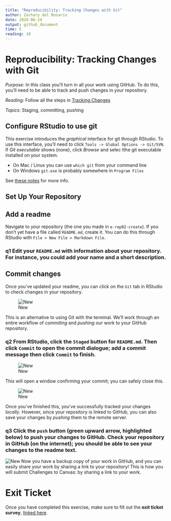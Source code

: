 ```yaml
---
title: "Reproducibility: Tracking Changes with Git"
author: Zachary del Rosario
date: 2020-06-24
output: github_document
time: 5
reading: 10
---
```


# Reproducibility: Tracking Changes with Git

*Purpose*: In this class you'll turn in all your work using GitHub. To do this, you'll need to be able to track and push changes in your repository.

*Reading*: Follow all the steps in [Tracking Changes](https://swcarpentry.github.io/git-novice/04-changes/index.html)

*Topics*: Staging, committing, pushing

## Configure RStudio to use git
<!-- -------------------------------------------------- -->

This exercise introduces the *graphical* interface for git through RStudio. To
use this interface, you'll need to click `Tools -> Global Options -> Git/SVN`.
If *Git executable* shows (none), click *Browse* and selec tthe git executable
installed on your system.

- On Mac / Linux you can use `which git` from your command line
- On Windows `git.exe` is probably somewhere in `Program Files`

See [these
notes](https://jennybc.github.io/2014-05-12-ubc/ubc-r/session03_git.html) for
more info.

## Set Up Your Repository
<!-- -------------------------------------------------- -->

## Add a readme
<!-- ------------------------- -->

Navigate to your repository (the one you made in `e-rep02-create`). If you don't yet have a file called `README.md`, create it. You can do this through RStudio with `File > New File > Markdown File`.

### __q1__ Edit your `README.md` with information about your repository. For instance, you could add your name and a short description.

## Commit changes
<!-- ------------------------- -->

Once you've updated your readme, you can click on the `Git` tab in RStudio to check changes in your repository.

![New](./images/rep03-git.png)

This is an alternative to using Git with the terminal. We'll work through an entire workflow of *commiting* and *pushing* our work to your GitHub repository.

### __q2__ From RStudio, click the `Staged` button for `README.md`. Then click `Commit` to open the commit dialogue; add a commit message then click `Commit` to finish.

![New](./images/rep03-commit.png)

This will open a window confirming your commit; you can safely close this.

![New](./images/rep03-commit-msg.png)

Once you've finished this, you've successfully tracked your changes *locally*. However, since your repository is linked to GitHub, you can also save your changes by *pushing* them to the remote server.

### __q3__ Click the `push` button (green upward arrow, highlighted below) to push your changes to GitHub. Check your repository in GitHub (on the internet); you should be able to see your changes to the readme text.

![New](./images/rep03-push.png)
Now you have a backup copy of your work in GitHub, and you can easily share your work by sharing a link to your repository! This is how you will submit Challenges to Canvas: by sharing a link to your work.

<!-- include-exit-ticket -->
# Exit Ticket
<!-- -------------------------------------------------- -->

Once you have completed this exercise, make sure to fill out the **exit ticket survey**, [linked here](https://docs.google.com/forms/d/e/1FAIpQLSeuq2LFIwWcm05e8-JU84A3irdEL7JkXhMq5Xtoalib36LFHw/viewform?usp=pp_url&entry.693978880=e-rep03-track-assignment.Rmd).
